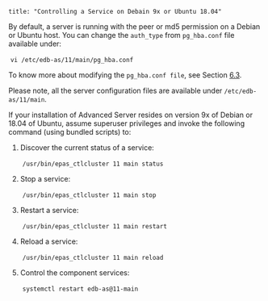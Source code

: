 ```
title: "Controlling a Service on Debain 9x or Ubuntu 18.04"
```

<div id="03_controlling_a_service_on_debain_9x_or_Ubuntu_18_04" class="registered_link"></div>

By default, a server is running with the peer or md5 permission on a Debian or Ubuntu host. You can change the `auth_type` from `pg_hba.conf` file available under:

​			`vi /etc/edb-as/11/main/pg_hba.conf`

To know more about modifying the `pg_hba.conf file`, see Section [6.3](https://www.enterprisedb.com/edb-docs/d/edb-postgres-advanced-server/installation-getting-started/installation-guide-for-linux/11/EDB_Postgres_Advanced_Server_Installation_Guide_Linux.1.27.html#pID0E0WB0HA).

Please note, all the server configuration files are available under `/etc/edb-as/11/main`.

If your installation of Advanced Server resides on version 9x of Debian or 18.04 of Ubuntu, assume superuser privileges and invoke the following command (using bundled scripts) to:

1.  Discover the current status of a service:

    ​		`/usr/bin/epas_ctlcluster 11 main status`

2.  Stop a service:

    ​		`/usr/bin/epas_ctlcluster 11 main stop`

3.  Restart a service:

    ​		`/usr/bin/epas_ctlcluster 11 main restart`

4.  Reload a service:

    ​		`/usr/bin/epas_ctlcluster 11 main reload`

5.  Control the component services:

    ​		`systemctl restart edb-as@11-main`
